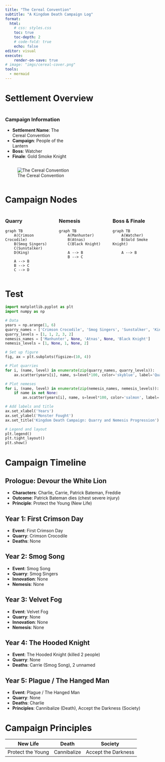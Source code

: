 ---
title: "The Cereal Convention"
subtitle: "A Kingdom Death Campaign Log"
format: 
  html:
    # css: styles.css
    toc: true
    toc-depth: 2
    # code-fold: true
    echo: false
editor: visual
execute: 
    render-on-save: true
# image: "imgs/cereal-cover.png"
tools:
  - mermaid
---

# Settlement Overview

::: {.column-page}
::: {.column width="40%"}
### Campaign Information
- **Settlement Name**: The Cereal Convention  
- **Campaign**: People of the Lantern  
- **Boss**: Watcher  
- **Finale**: Gold Smoke Knight  
:::

::: {.column width="50%"}
![The Cereal Convention](imgs/cereal-cover.png)
:::
:::

# Campaign Nodes

:::: {.columns}
::: {.column width="30%"}
### Quarry

```{mermaid}
graph TB
    A(Crimson Crocodile)
    B(Smog Singers)
    C(Sunstalker)
    D(King)

    A --> B
    B --> C
    C --> D
```
:::

::: {.column width="30%"}
### Nemesis
```{mermaid}
graph TB
    A(Manhunter)
    B(Atnas)
    C(Black Knight)

    A --> B
    B --> C
```
:::
::: {.column width="30%"}
### Boss & Finale
```{mermaid}
graph TB
    A(Watcher)
    B(Gold Smoke Knight)

    A --> B
```
:::
:::: 

# Test
::: {.column-page}
```{python}
import matplotlib.pyplot as plt
import numpy as np

# Data
years = np.arange(1, 6)
quarry_names = ['Crimson Crocodile', 'Smog Singers', 'Sunstalker', 'King', 'Crimson Crocodile']
quarry_levels = [1, 1, 2, 3, 2]
nemesis_names = ['Manhunter', None, 'Atnas', None, 'Black Knight']
nemesis_levels = [1, None, 1, None, 2]

# Set up figure
fig, ax = plt.subplots(figsize=(10, 4))

# Plot quarries
for i, (name, level) in enumerate(zip(quarry_names, quarry_levels)):
    ax.scatter(years[i], name, s=level*100, color='skyblue', label='Quarry' if i == 0 else "")

# Plot nemeses
for i, (name, level) in enumerate(zip(nemesis_names, nemesis_levels)):
    if name is not None:
        ax.scatter(years[i], name, s=level*100, color='salmon', label='Nemesis' if i == 0 else "")

# Add labels and title
ax.set_xlabel('Years')
ax.set_ylabel('Monster Fought')
ax.set_title('Kingdom Death Campaign: Quarry and Nemesis Progression')

# Legend and layout
plt.legend()
plt.tight_layout()
plt.show()

```
:::


# Campaign Timeline

## Prologue: Devour the White Lion
::: {#prologue .callout-note collapse="true"}
- **Characters**: Charlie, Carrie, Patrick Bateman, Freddie
- **Outcome**: Patrick Bateman dies (chest severe injury)
- **Principle**: Protect the Young (New Life)
:::

## Year 1: First Crimson Day
::: {#year1 .callout-tip collapse="true"}
- **Event**: First Crimson Day  
- **Quarry**: Crimson Crocodile  
- **Deaths**: None
:::

## Year 2: Smog Song
::: {#year2 .callout-tip collapse="true"}
- **Event**: Smog Song  
- **Quarry**: Smog Singers  
- **Innovation**: None  
- **Nemesis**: None
:::

## Year 3: Velvet Fog
::: {#year3 .callout-tip collapse="true"}
- **Event**: Velvet Fog  
- **Quarry**: None  
- **Innovation**: None  
- **Nemesis**: None
:::

## Year 4: The Hooded Knight
::: {#year4 .callout-warning collapse="true"}
- **Event**: The Hooded Knight (killed 2 people)  
- **Quarry**: None  
- **Deaths**: Carrie (Smog Song), 2 unnamed  
:::

## Year 5: Plague / The Hanged Man
::: {#year5 .callout-warning collapse="true"}
- **Event**: Plague / The Hanged Man  
- **Quarry**: None  
- **Deaths**: Charlie  
- **Principles**: Cannibalize (Death), Accept the Darkness (Society)
:::

# Campaign Principles
| New Life       | Death         | Society         |
|----------------|---------------|-----------------|
| Protect the Young | Cannibalize  | Accept the Darkness |

